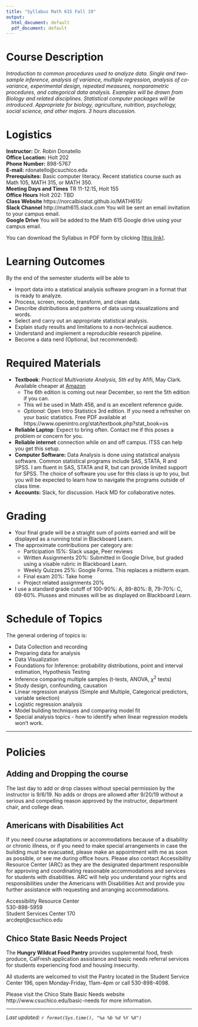 ```yaml
---
title: "Syllabus Math 615 Fall 19"
output:
  html_document: default
  pdf_document: default
---
```


# Course Description

_Introduction to common procedures used to analyze data. Single and two-sample inference, analysis of variance, multiple regression, analysis of co-variance, experimental design, repeated measures, nonparametric procedures, and categorical data analysis. Examples will be drawn from Biology and related disciplines. Statistical computer packages will be introduced. Appropriate for biology, agriculture, nutrition, psychology, social science, and other majors. 3 hours discussion._


# Logistics
**Instructor:** Dr. Robin Donatello  
**Office Location:** Holt 202  
**Phone Number:** 898-5767  
**E-mail:** rdonatello@csuchico.edu  
**Prerequisites:** Basic computer literacy. Recent statistics course such as Math 105, MATH 315, or MATH 350.  
**Meeting Days and Times** TR 11-12:15, Holt 155  
**Office Hours** Holt 202: TBD  
**Class Website** https://norcalbiostat.github.io/MATH615/  
**Slack Channel**  http://math615.slack.com  You will be sent an email invitation to your campus email.   
**Google Drive**  You will be added to the Math 615 Google drive using your campus email. 

You can download the Syllabus in PDF form by clicking [[this link]](syllabus_615_f19.pdf).


# Learning Outcomes

By the end of the semester students will be able to 

* Import data into a statistical analysis software program in a format that is ready to analyze. 
* Process, screen, recode, transform, and clean data.
* Describe distributions and patterns of data using visualizations and words. 
* Select and carry out an appropriate statistical analysis.
* Explain study results and limitations to a non-technical audience. 
* Understand and implement a reproducible research pipeline. 
* Become a data nerd (Optional, but recommended).


# Required Materials

* **Textbook**: _Practical Multivariate Analysis, 5th ed_ by Afifi, May Clark. Available cheaper at [Amazon](https://www.amazon.com/Practical-Multivariate-Analysis-Chapman-Statistical/dp/1439816808) 
    - The 6th edition is coming out near December, so rent the 5th edition if you can. 
    - This wil be used in Math 456, and is an excellent reference guide.
    - _Optional_: Open Intro Statistics 3rd edition. If you need a refresher on your basic statistics. Free PDF available at https://www.openintro.org/stat/textbook.php?stat_book=os
* **Reliable Laptop**: Expect to bring often. Contact me if this poses a problem or concern for you. 
* **Reliable internet** connection while on and off campus. ITSS can help you get this setup. 
* **Computer Software:** Data Analysis is done using statistical analysis software. Common statistical programs include SAS, STATA, R and SPSS. I am fluent in SAS, STATA and R, but can provide limited support for SPSS. The choice of software you use for this class is up to you, but you will be expected to learn how to navigate the programs outside of class time. 
* **Accounts:** Slack, for discussion. Hack MD for collaborative notes. 


# Grading

* Your final grade will be a straight sum of points earned and will be displayed as a running total in Blackboard Learn. 
* The approximate contributions per category are:  
  - Participation 15%: Slack usage, Peer reviews  
  - Written Assignments 20%: Submitted in Google Drive, but graded using a visable rubric in Blackboard Learn.  
  - Weekly Quizzes 25%: Google Forms. This replaces a midterm exam.  
  - Final exam 20%: Take home 
  - Project related assignments 20%  
* I use a standard grade cutoff of 100-90\%: A, 89-80\%: B, 79-70\%: C, 69-60\%. Plusses and minuses will be as displayed on Blackboard Learn. 

# Schedule of Topics

The general ordering of topics is:

* Data Collection and recording
* Preparing data for analysis
* Data Visualization
* Foundations for Inference:  probability distributions, point and interval estimation, Hypothesis Testing
* Inference comparing multiple samples (t-tests, ANOVA, $\chi^{2}$ tests)
* Study design, confounding, causation
* Linear regression analysis (Simple and Multiple, Categorical predictors, variable selection)
* Logistic regression analysis
* Model building techniques and comparing model fit
* Special analysis topics - how to identify when linear regression models won't work. 

----

# Policies

## Adding and Dropping the course

The last day to add or drop classes without special permission by the instructor is 9/6/19. No adds or drops are allowed after 9/20/19 without a serious and compelling reason approved by the instructor, department chair, and college dean.


## Americans with Disabilities Act

If you need course adaptations or accommodations because of a disability or chronic illness,  or if you need to make special arrangements in case the building must be evacuated, please make an appointment with me as soon as possible, or see me during office hours. Please also contact Accessibility Resource Center (ARC) as they are the designated department responsible for approving and coordinating reasonable accommodations and services for students with disabilities. ARC will help you understand your rights and responsibilities under the Americans with Disabilities Act and provide you further assistance with requesting and arranging accommodations.

Accessibility Resource Center  
530-898-5959   
Student Services Center 170  
arcdept@csuchico.edu  


## Chico State Basic Needs Project

The **Hungry Wildcat Food Pantry** provides supplemental food, fresh produce, CalFresh application assistance and basic needs referral services for students experiencing food and housing insecurity.

All students are welcomed to visit the Pantry located in the Student Service Center 196, open Monday-Friday, 11am-4pm or call 530-898-4098. 

Please visit the Chico State Basic Needs website http://www.csuchico.edu/basic-needs for more information.

 
-----

_Last updated: `r format(Sys.time(), "%a %b %d %Y %X")`_
 
